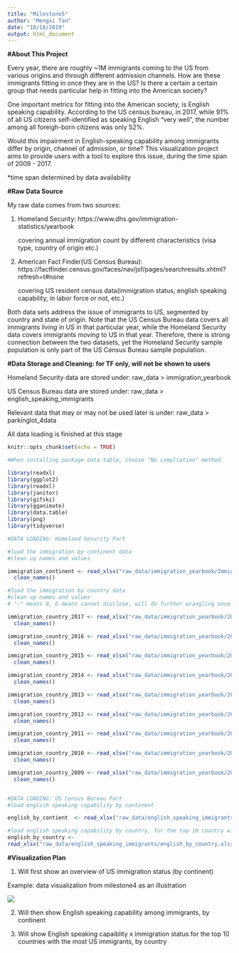 ```yaml
---
title: "Milestone5"
author: "Mengxi Tan"
date: "10/18/2019"
output: html_document
---
```


**#About This Project**

Every year, there are roughly ~1M immigrants coming to the US from various origins and through different admission channels. How are these immigrants fitting in once they are in the US? Is there a certain a certain group that needs particular help in fitting into the American society?

One important metrics for fitting into the American society, is English speaking capability. According to the US census bureau, in 2017, while 91% of all US citizens self-identified as speaking English "very well", the number among all foreigh-born citizens was only 52%.

Would this impairment in English-speaking capability among immigrants differ by origin, channel of admission, or time? This visualization project aims to provide users with a tool to explore this issue, during the time span of 2009 - 2017.

*time span determined by data availability


**#Raw Data Source**

My raw data comes from two sources: 

1. Homeland Security: 
https://www.dhs.gov/immigration-statistics/yearbook

    covering annual immigration count by different characteristics (visa type, country of origin etc.)

2. American Fact Finder(US Census Bureau): https://factfinder.census.gov/faces/nav/jsf/pages/searchresults.xhtml?refresh=t#none

    covering US resident census data(immigration status, english speaking capability, in labor force or not, etc.)
    
Both data sets address the issue of immigrants to US, segmented by country and state of origin. Note that the US Census Bureau data covers all immigrants *living* in US in that particular year, while the Homeland Security data covers immigrants *moving* to US in that year. Therefore, there is strong connection between the two datasets, yet the Homeland Security sample population is only part of the US Census Bureau sample population.

**#Data Storage and Cleaning: for TF only, will not be shown to users**

Homeland Security data are stored under: raw_data > immigration_yearbook

US Census Bureau data are stored under: raw_data > english_speaking_immigrants

Relevant data that may or may not be used later is under: raw_data > parkinglot_4data

All data loading is finished at this stage


```r
knitr::opts_chunk$set(echo = TRUE)

#When installing package data.table, choose "No compliation" method

library(readxl)
library(ggplot2)
library(readxl)
library(janitor)
library(gifski)
library(gganimate)
library(data.table)
library(png)
library(tidyverse)

#DATA LOADING: Homeland Security Part

#load the immigration by continent data
#clean up names and values

immigration_continent <- read_xlsx("raw_data/immigration_yearbook/Immigration_ByContinent.xlsx", na = c("", "NA")) %>%
  clean_names()

#load the immigration by country data
#clean up names and values
# "-" means 0, D means cannot disclose, will do further wrangling once we are in the anlaysis stage

immigration_country_2017 <- read_xlsx("raw_data/immigration_yearbook/2017_table10d.xlsx", na = c("", "NA")) %>%
  clean_names()

immigration_country_2016 <- read_xlsx("raw_data/immigration_yearbook/2016_table10d.xlsx", na = c("", "NA")) %>%
  clean_names()

immigration_country_2015 <- read_xlsx("raw_data/immigration_yearbook/2015_table10d.xlsx", na = c("", "NA")) %>%
  clean_names()

immigration_country_2014 <- read_xlsx("raw_data/immigration_yearbook/2014_table10d.xlsx", na = c("", "NA")) %>%
  clean_names()

immigration_country_2013 <- read_xlsx("raw_data/immigration_yearbook/2013_table10d.xlsx", na = c("", "NA")) %>%
  clean_names()

immigration_country_2012 <- read_xlsx("raw_data/immigration_yearbook/2012_table10d.xlsx", na = c("", "NA")) %>%
  clean_names()

immigration_country_2011 <- read_xlsx("raw_data/immigration_yearbook/2011_table10d.xlsx", na = c("", "NA")) %>%
  clean_names()

immigration_country_2010 <- read_xlsx("raw_data/immigration_yearbook/2010_table10d.xlsx", na = c("", "NA")) %>%
  clean_names()

immigration_country_2009 <- read_xlsx("raw_data/immigration_yearbook/2009_table10d.xlsx", na = c("", "NA")) %>%
  clean_names()


#DATA LOADING: US Census Bureau Part
#load english speaking capability by continent

english_by_contient  <- read_xlsx("raw_data/english_speaking_immigrants/english_by_continent.xlsx", na = c("", "NA")) %>% clean_names()

#load english speaking capability by country, for the top 10 country with most US immigrants
english_by_country <-
read_xlsx("raw_data/english_speaking_immigrants/english_by_country.xlsx", na = c("", "NA")) %>% clean_names()


```
**#Visualization Plan**

1. Will first show an overview of US immigration status (by continent)

Example: data visualization from milestone4 as an illustration

<!--render the gif image-->
![](graph.gif)

2. Will then show English speaking capability among immigrants, by continent

2. Will show English speaking capaiblity x immigration status for the top 10 countries with the most US immigrants, by country


